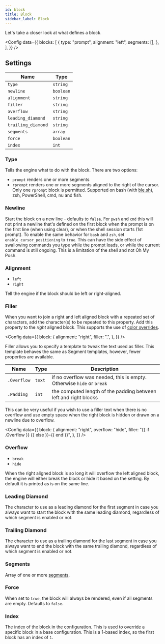 ```yaml
---
id: block
title: Block
sidebar_label: Block
---
```


Let's take a closer look at what defines a block.


<Config
  data={{
    blocks: [
      {
        type: "prompt",
        alignment: "left",
        segments: [],
      },
    ],
  }}
/>

## Settings

| Name               | Type      |
| ------------------ | --------- |
| `type`             | `string`  |
| `newline`          | `boolean` |
| `alignment`        | `string`  |
| `filler`           | `string`  |
| `overflow`         | `string`  |
| `leading_diamond`  | `string`  |
| `trailing_diamond` | `string`  |
| `segments`         | `array`   |
| `force`            | `boolean` |
| `index`            | `int`     |

### Type

Tells the engine what to do with the block. There are two options:

- `prompt` renders one or more segments
- `rprompt` renders one or more segments aligned to the right of the cursor. Only one `rprompt` block is permitted.
  Supported on bash (with [ble.sh]), zsh, PowerShell, cmd, nu and fish.

### Newline

Start the block on a new line - defaults to `false`. For `pwsh` and `cmd` this will not print a newline
that's defined on the first block when the prompt is on the first line (when using clear), or when the shell session
starts (1st prompt). To enable the same behavior for `bash` and `zsh`, set `enable_cursor_positioning` to `true`.
This can have the side effect of swallowing commands you type while the prompt loads, or while the current
command is still ongoing. This is a limitation of the shell and not Oh My Posh.

### Alignment

- `left`
- `right`

Tell the engine if the block should be left or right-aligned.

### Filler

When you want to join a right and left aligned block with a repeated set of characters, add the character(s)
to be repeated to this property. Add this property to the _right_ aligned block. This supports the use of
[color overrides][color-overrides].

<Config
  data={{
    block: {
      alignment: "right",
      filler: ".",
    },
  }}
/>

Filler allows you to specify a template to tweak the text used as filler. This template behaves the same as
Segment templates, however, fewer properties are available.

| Name        | Type   | Description                                                           |
| ----------- | ------ | --------------------------------------------------------------------- |
| `.Overflow` | `text` | if no overflow was needed, this is empty. Otherwise `hide` or `break` |
| `.Padding`  | `int`  | the computed length of the padding between left and right blocks      |

This can be very useful if you wish to use a filler text when there is no overflow and use
empty space when the right block is hidden or drawn on a newline due to overflow.

<Config
  data={{
    block: {
      alignment: "right",
      overflow: "hide",
      filler: "{{ if .Overflow }} {{ else }}-{{ end }}",
    },
  }}
/>

### Overflow

- `break`
- `hide`

When the right aligned block is so long it will overflow the left aligned block, the engine will either
break the block or hide it based on the setting. By default it is printed as is on the same line.

### Leading Diamond

The character to use as a leading diamond for the first segment in case you always want to start the block
with the same leading diamond, regardless of which segment is enabled or not.

### Trailing Diamond

The character to use as a trailing diamond for the last segment in case you always want to end the block
with the same trailing diamond, regardless of which segment is enabled or not.

### Segments

Array of one or more [segments][segment].

### Force

When set to `true`, the block will always be rendered, even if all segments are empty. Defaults to `false`.

### Index

The index of the block in the configuration. This is used to [override] a specific block in a base configuration.
This is a 1-based index, so the first block has an index of `1`.

[ble.sh]: https://github.com/akinomyoga/ble.sh
[color-overrides]: /docs/configuration/colors#color-overrides
[segment]: segment.mdx
[override]: /docs/configuration/general#extends
